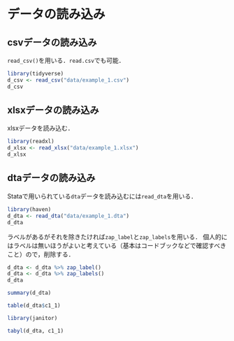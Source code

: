 # データの読み込み {#data}


## csvデータの読み込み

`read_csv()`を用いる．`read.csv`でも可能．

```r
library(tidyverse)
d_csv <- read_csv("data/example_1.csv")
d_csv
```


## xlsxデータの読み込み

xlsxデータを読み込む．

```r
library(readxl)
d_xlsx <- read_xlsx("data/example_1.xlsx")
d_xlsx
```




## dtaデータの読み込み

Stataで用いられている`dta`データを読み込むには`read_dta`を用いる．

```r
library(haven)
d_dta <- read_dta("data/example_1.dta")
d_dta
```


ラベルがあるがそれを除きたければ`zap_label`と`zap_labels`を用いる．
個人的にはラベルは無いほうがよいと考えている（基本はコードブックなどで確認すべきこと）ので，削除する．

```r
d_dta <- d_dta %>% zap_label()
d_dta <- d_dta %>% zap_labels()
d_dta
```


```r
summary(d_dta)
```


```r
table(d_dta$c1_1)
```

```r
library(janitor)

tabyl(d_dta, c1_1)
```




